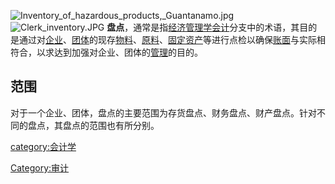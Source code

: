 [[File:Inventory_of_hazardous_products,_Guantanamo.jpg|thumb]]
[[File:Clerk_inventory.JPG|thumb]]
'''盘点'''，通常是指[[经济管理学|经济管理学]][[会计|会计]]分支中的术语，其目的是通过对[[企业|企业]]、[[团体|团体]]的现存[[物料|物料]]、[[原料|原料]]、[[固定资产|固定资产]]等进行点检以确保[[账面|账面]]与实际相符合，以求达到加强对企业、团体的[[管理|管理]]的目的。
==范围==
对于一个企业、团体，盘点的主要范围为存货盘点、财务盘点、财产盘点。针对不同的盘点，其盘点的范围也有所分别。

[[category:会计学|category:会计学]]
[[Category:审计|Category:审计]]